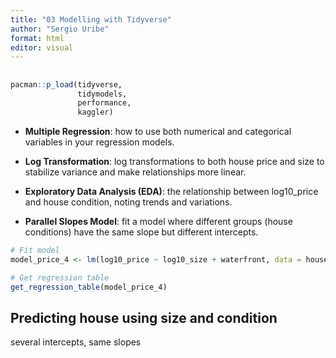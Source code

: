 ```yaml
---
title: "03 Modelling with Tidyverse"
author: "Sergio Uribe"
format: html
editor: visual
---
```


## 

```r
pacman::p_load(tidyverse, 
               tidymodels, 
               performance, 
               kaggler)
```

-   **Multiple Regression**: how to use both numerical and categorical variables in your regression models.

-   **Log Transformation**: log transformations to both house price and size to stabilize variance and make relationships more linear.

-   **Exploratory Data Analysis (EDA)**: the relationship between log10_price and house condition, noting trends and variations.

-   **Parallel Slopes Model**: fit a model where different groups (house conditions) have the same slope but different intercepts.

```r
# Fit model
model_price_4 <- lm(log10_price ~ log10_size + waterfront, data = house_prices)

# Get regression table
get_regression_table(model_price_4)
```

## Predicting house using size and condition

several intercepts, same slopes
